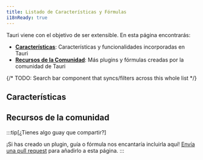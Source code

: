 ```yaml
---
title: Listado de Características y Fórmulas
i18nReady: true
---
```



Tauri viene con el objetivo de ser extensible. En esta página encontrarás:

- **[Características](#características)**: Características y funcionalidades incorporadas en Tauri
- **[Recursos de la Comunidad](#recursos-de-la-comunidad)**: Más plugins y fórmulas creadas por la comunidad de Tauri

{/* TODO: Search bar component that syncs/filters across this whole list */}

## Características

<FeaturesList />

## Recursos de la comunidad

<CommunityList />

:::tip[¿Tienes algo guay que compartir?]

¡Si has creado un plugin, guía o fórmula nos encantaría incluirla aquí! [Envía una pull request](https://github.com/tauri-apps/tauri-docs/pulls) para añadirlo a esta página.
:::
